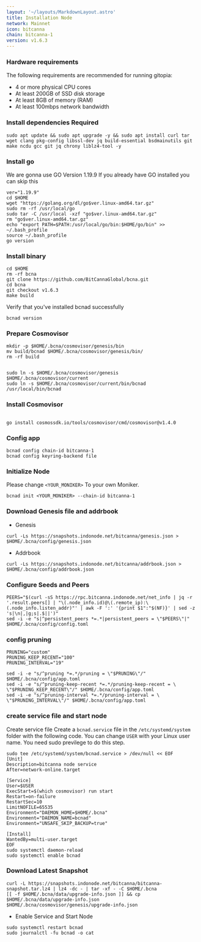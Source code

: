 ```yaml
---
layout: '~/layouts/MarkdownLayout.astro'
title: Installation Node
network: Mainnet
icon: bitcanna
chain: bitcanna-1
version: v1.6.3
---
```


### Hardware requirements

The following requirements are recommended for running gitopia:

- 4 or more physical CPU cores
- At least 200GB of SSD disk storage
- At least 8GB of memory (RAM)
- At least 100mbps network bandwidth


### Install dependencies Required

```
sudo apt update && sudo apt upgrade -y && sudo apt install curl tar wget clang pkg-config libssl-dev jq build-essential bsdmainutils git make ncdu gcc git jq chrony liblz4-tool -y
```

### Install go

We are gonna use GO Version 1.19.9
If you already have GO installed you can skip this 

```
ver="1.19.9"
cd $HOME
wget "https://golang.org/dl/go$ver.linux-amd64.tar.gz"
sudo rm -rf /usr/local/go
sudo tar -C /usr/local -xzf "go$ver.linux-amd64.tar.gz"
rm "go$ver.linux-amd64.tar.gz"
echo "export PATH=$PATH:/usr/local/go/bin:$HOME/go/bin" >> ~/.bash_profile
source ~/.bash_profile
go version
```

### Install binary

```
cd $HOME
rm -rf bcna
git clone https://github.com/BitCannaGlobal/bcna.git
cd bcna
git checkout v1.6.3
make build
```

Verify that you've installed bcnad successfully

```
bcnad version
```

### Prepare Cosmovisor
```
mkdir -p $HOME/.bcna/cosmovisor/genesis/bin
mv build/bcnad $HOME/.bcna/cosmovisor/genesis/bin/
rm -rf build


sudo ln -s $HOME/.bcna/cosmovisor/genesis $HOME/.bcna/cosmovisor/current
sudo ln -s $HOME/.bcna/cosmovisor/current/bin/bcnad /usr/local/bin/bcnad
```

### Install Cosmovisor
```

go install cosmossdk.io/tools/cosmovisor/cmd/cosmovisor@v1.4.0
```

### Config app

```
bcnad config chain-id bitcanna-1
bcnad config keyring-backend file
```

### Initialize Node

Please change `<YOUR_MONIKER>` To your own Moniker.

```
bcnad init <YOUR_MONIKER> --chain-id bitcanna-1
```

### Download Genesis file and addrbook

- Genesis

```
curl -Ls https://snapshots.indonode.net/bitcanna/genesis.json > $HOME/.bcna/config/genesis.json
```

- Addrbook

```
curl -Ls https://snapshots.indonode.net/bitcanna/addrbook.json > $HOME/.bcna/config/addrbook.json
```

### Configure Seeds and Peers

```
PEERS="$(curl -sS https://rpc.bitcanna.indonode.net/net_info | jq -r '.result.peers[] | "\(.node_info.id)@\(.remote_ip):\(.node_info.listen_addr)"' | awk -F ':' '{print $1":"$(NF)}' | sed -z 's|\n|,|g;s|.$||')"
sed -i -e "s|^persistent_peers *=.*|persistent_peers = \"$PEERS\"|" $HOME/.bcna/config/config.toml
```

### config pruning

```
PRUNING="custom"
PRUNING_KEEP_RECENT="100"
PRUNING_INTERVAL="19"

sed -i -e "s/^pruning *=.*/pruning = \"$PRUNING\"/" $HOME/.bcna/config/app.toml
sed -i -e "s/^pruning-keep-recent *=.*/pruning-keep-recent = \
\"$PRUNING_KEEP_RECENT\"/" $HOME/.bcna/config/app.toml
sed -i -e "s/^pruning-interval *=.*/pruning-interval = \
\"$PRUNING_INTERVAL\"/" $HOME/.bcna/config/app.toml
```


### create service file and start node

Create service file
Create a `bcnad.service` file in the `/etc/systemd/system` folder with the following code. 
You can change `USER` with your Linux user name. You need sudo previlege to do this step.

```
sudo tee /etc/systemd/system/bcnad.service > /dev/null << EOF
[Unit]
Description=bitcanna node service
After=network-online.target

[Service]
User=$USER
ExecStart=$(which cosmovisor) run start
Restart=on-failure
RestartSec=10
LimitNOFILE=65535
Environment="DAEMON_HOME=$HOME/.bcna"
Environment="DAEMON_NAME=bcnad"
Environment="UNSAFE_SKIP_BACKUP=true"

[Install]
WantedBy=multi-user.target
EOF
sudo systemctl daemon-reload
sudo systemctl enable bcnad
```

### Download Latest Snapshot
```
curl -L https://snapshots.indonode.net/bitcanna/bitcanna-snapshot.tar.lz4 | lz4 -dc - | tar -xf - -C $HOME/.bcna
[[ -f $HOME/.bcna/data/upgrade-info.json ]] && cp $HOME/.bcna/data/upgrade-info.json $HOME/.bcna/cosmovisor/genesis/upgrade-info.json
```

- Enable Service and Start Node

```
sudo systemctl restart bcnad
sudo journalctl -fu bcnad -o cat
```
